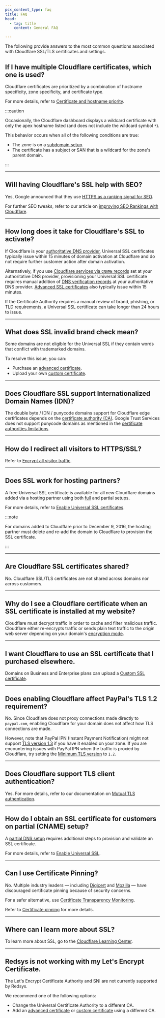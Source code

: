 ```yaml
---
pcx_content_type: faq
title: FAQ
head:
  - tag: title
    content: General FAQ

---
```



The following provide answers to the most common questions associated with Cloudflare SSL/TLS certificates and settings.

## If I have multiple Cloudflare certificates, which one is used?

Cloudflare certificates are prioritized by a combination of hostname specificity, zone specificity, and certificate type.

For more details, refer to [Certificate and hostname priority](/ssl/reference/certificate-and-hostname-priority/).

:::caution


Occasionally, the Cloudflare dashboard displays a wildcard certificate with only the apex hostname listed (and does not include the wildcard symbol `*`).

This behavior occurs when all of the following conditions are true:

* The zone is on a [subdomain setup](/dns/zone-setups/subdomain-setup/).
* The certificate has a subject or SAN that is a wildcard for the zone's parent domain.


:::

***

## Will having Cloudflare's SSL help with SEO?

Yes, Google announced that they use [HTTPS as a ranking signal for SEO](https://googleonlinesecurity.blogspot.co.uk/2014/08/https-as-ranking-signal_6.html).

For further SEO tweaks, refer to our article on [improving SEO Rankings with Cloudflare](/fundamentals/performance/improve-seo/).

***

## How long does it take for Cloudflare's SSL to activate?

If Cloudflare is your [authoritative DNS provider](/dns/zone-setups/full-setup), Universal SSL certificates typically issue within 15 minutes of domain activation at Cloudflare and do not require further customer action after domain activation.

Alternatively, if you use [Cloudflare services via `CNAME` records](/dns/zone-setups/partial-setup) set at your authoritative DNS provider, provisioning your Universal SSL certificate requires manual addition of [DNS verification records](/ssl/edge-certificates/universal-ssl/enable-universal-ssl/#partial-dns-setup) at your authoritative DNS provider. [Advanced SSL certificates](/ssl/edge-certificates/advanced-certificate-manager/) also typically issue within 15 minutes.

If the Certificate Authority requires a manual review of brand, phishing, or TLD requirements, a Universal SSL certificate can take longer than 24 hours to issue.

***

## What does SSL invalid brand check mean?

Some domains are not eligible for the Universal SSL if they contain words that conflict with trademarked domains.

To resolve this issue, you can:

* Purchase an [advanced certificate](/ssl/edge-certificates/advanced-certificate-manager/).
* Upload your own [custom certificate](/ssl/edge-certificates/custom-certificates/uploading/).

***

## Does Cloudflare SSL support Internationalized Domain Names (IDN)?

The double byte / IDN / punycode domains support for Cloudflare edge certificates depends on the [certificate authority (CA)](/ssl/reference/certificate-authorities).
Google Trust Services does not support punycode domains as mentioned in the [certificate authorities limitations](/ssl/reference/certificate-authorities/#limitations-1).

***

## How do I redirect all visitors to HTTPS/SSL?

Refer to [Encrypt all visitor traffic](/ssl/edge-certificates/encrypt-visitor-traffic/).

***

## Does SSL work for hosting partners?

A free Universal SSL certificate is available for all new Cloudflare domains added via a hosting partner using both [full](/dns/zone-setups/full-setup/) and <GlossaryTooltip term="partial setup" link="/dns/zone-setups/partial-setup/">partial setups</GlossaryTooltip>.

For more details, refer to [Enable Universal SSL certificates](/ssl/edge-certificates/universal-ssl/enable-universal-ssl/).

:::note


For domains added to Cloudflare prior to December 9, 2016, the hosting
partner must delete and re-add the domain to Cloudflare to provision the
SSL certificate.


:::

***

## Are Cloudflare SSL certificates shared?

No. Cloudflare SSL/TLS certificates are not shared across domains nor across customers.

***

## Why do I see a Cloudflare certificate when an SSL certificate is installed at my website?

Cloudflare must decrypt traffic in order to cache and filter malicious traffic. Cloudflare either re-encrypts traffic or sends plain text traffic to the origin web server depending on your domain's [encryption mode](/ssl/origin-configuration/ssl-modes/).

***

## I want Cloudflare to use an SSL certificate that I purchased elsewhere.

Domains on Business and Enterprise plans can upload a [Custom SSL certificate](/ssl/edge-certificates/custom-certificates).

***

## Does enabling Cloudflare affect PayPal's TLS 1.2 requirement?

No. Since Cloudflare does not proxy connections made directly to `paypal.com`, enabling Cloudflare for your domain does not affect how TLS connections are made.

However, note that PayPal IPN (Instant Payment Notification) might not support [TLS version 1.3](/ssl/edge-certificates/additional-options/tls-13/) if you have it enabled on your zone.
If you are encountering issues with PayPal IPN when the traffic is proxied by Cloudflare, try setting the [Minimum TLS version](/ssl/edge-certificates/additional-options/minimum-tls/) to `1.2`.

***

## Does Cloudflare support TLS client authentication?

Yes. For more details, refer to our documentation on [Mutual TLS authentication](/cloudflare-one/identity/devices/access-integrations/mutual-tls-authentication/).

***

## How do I obtain an SSL certificate for customers on partial (CNAME) setup?

A [partial DNS setup](/dns/zone-setups/partial-setup/) requires additional steps to provision and validate an SSL certificate.

For more details, refer to [Enable Universal SSL](/ssl/edge-certificates/universal-ssl/enable-universal-ssl#partial-dns-setup).

***

## Can I use Certificate Pinning?

No. Multiple industry leaders — including [Digicert](https://www.digicert.com/blog/certificate-pinning-what-is-certificate-pinning) and [Mozilla](https://developer.mozilla.org/en-US/docs/Web/HTTP/Public_Key_Pinning) — have discouraged certificate pinning because of security concerns.

For a safer alternative, use [Certificate Transparency Monitoring](/ssl/edge-certificates/additional-options/certificate-transparency-monitoring/).

Refer to [Certificate pinning](/ssl/reference/certificate-pinning/) for more details.

***

## Where can I learn more about SSL?

To learn more about SSL, go to the [Cloudflare Learning Center](https://www.cloudflare.com/learning/ssl/what-is-ssl/).

***

## Redsys is not working with my Let's Encrypt Certificate.

The Let's Encrypt Certificate Authority and SNI are not currently supported by Redsys.

We recommend one of the following options:

* Change the Universal Certificate Authority to a different CA.
* Add an [advanced certificate](/ssl/edge-certificates/advanced-certificate-manager/) or [custom certificate](/ssl/edge-certificates/custom-certificates/) using a different CA.
